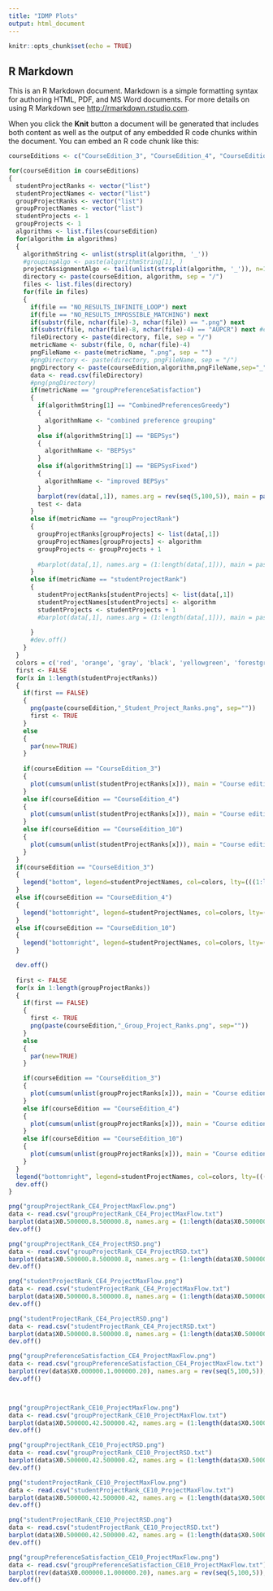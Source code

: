 ```yaml
---
title: "IDMP Plots"
output: html_document
---
```


```r
knitr::opts_chunk$set(echo = TRUE)
```

## R Markdown

This is an R Markdown document. Markdown is a simple formatting syntax for authoring HTML, PDF, and MS Word documents. For more details on using R Markdown see <http://rmarkdown.rstudio.com>.

When you click the **Knit** button a document will be generated that includes both content as well as the output of any embedded R code chunks within the document. You can embed an R code chunk like this:

```r
courseEditions <- c("CourseEdition_3", "CourseEdition_4", "CourseEdition_10")

for(courseEdition in courseEditions)
{
  studentProjectRanks <- vector("list")
  studentProjectNames <- vector("list")
  groupProjectRanks <- vector("list")
  groupProjectNames <- vector("list")
  studentProjects <- 1
  groupProjects <- 1
  algorithms <- list.files(courseEdition)
  for(algorithm in algorithms)
  {
    algorithmString <- unlist(strsplit(algorithm, '_'))
    #groupingAlgo <- paste(algorithmString[1], )
    projectAssignmentAlgo <- tail(unlist(strsplit(algorithm, '_')), n=1)
    directory <- paste(courseEdition, algorithm, sep = "/")
    files <- list.files(directory)
    for(file in files)
    {
      if(file == "NO_RESULTS_INFINITE_LOOP") next
      if(file == "NO_RESULTS_IMPOSSIBLE_MATCHING") next
      if(substr(file, nchar(file)-3, nchar(file)) == ".png") next
      if(substr(file, nchar(file)-8, nchar(file)-4) == "AUPCR") next #cant plot AUPCR metric
      fileDirectory <- paste(directory, file, sep = "/")
      metricName <- substr(file, 0, nchar(file)-4)
      pngFileName <- paste(metricName, ".png", sep = "")
      #pngDirectory <- paste(directory, pngFileName, sep = "/")
      pngDirectory <- paste(courseEdition,algorithm,pngFileName,sep="_")
      data <- read.csv(fileDirectory)
      #png(pngDirectory)
      if(metricName == "groupPreferenceSatisfaction")
      {
        if(algorithmString[1] == "CombinedPreferencesGreedy")
        {
          algorithmName <- "combined preference grouping"
        }
        else if(algorithmString[1] == "BEPSys")
        {
          algorithmName <- "BEPSys"
        }
        else if(algorithmString[1] == "BEPSysFixed")
        {
          algorithmName <- "improved BEPSys"
        }
        barplot(rev(data[,1]), names.arg = rev(seq(5,100,5)), main = paste("Peer satisfaction level in % with", algorithmName), xlab = "%", ylab = "Amount of students")
        test <- data
      }
      else if(metricName == "groupProjectRank")
      {
        groupProjectRanks[groupProjects] <- list(data[,1])
        groupProjectNames[groupProjects] <- algorithm
        groupProjects <- groupProjects + 1
        
        #barplot(data[,1], names.arg = (1:length(data[,1])), main = paste("Group project rank with", projectAssignmentAlgo), xlab = "Rank", ylab = "Amount of groups")
      }
      else if(metricName == "studentProjectRank")
      {
        studentProjectRanks[studentProjects] <- list(data[,1])
        studentProjectNames[studentProjects] <- algorithm
        studentProjects <- studentProjects + 1
        #barplot(data[,1], names.arg = (1:length(data[,1])), main = paste("Student project rank with", projectAssignmentAlgo), xlab = "Rank", ylab = "Amount of students")
        
      }
      #dev.off()
    }
  }
  colors = c('red', 'orange', 'gray', 'black', 'yellowgreen', 'forestgreen', 'cyan4', 'blue', 'mediumpurple', 'purple', 'pink', 'deeppink2', 'cyan', 'chartreuse')
  first <- FALSE
  for(x in 1:length(studentProjectRanks))
  {
    if(first == FALSE)
    {
      png(paste(courseEdition,"_Student_Project_Ranks.png", sep=""))
      first <- TRUE  
    }
    else
    {
      par(new=TRUE)      
    }
    
    if(courseEdition == "CourseEdition_3")
    {
      plot(cumsum(unlist(studentProjectRanks[x])), main = "Course edition 3", xlab="Student rank", ylab="Cumulated #students", ylim=c(60,110), xlim=c(0,33), type="S", lty=(((x-1) %% 5) + 2), col=colors[(((x-1) %% length(colors)) + 1)], lwd=3)
    }
    else if(courseEdition == "CourseEdition_4")
    {
      plot(cumsum(unlist(studentProjectRanks[x])), main = "Course edition 4", xlab="Student rank", ylab="Cumulated #students", ylim=c(115,155), type="S", lty=(((x-1) %% 5) + 2), col=colors[(((x-1) %% length(colors)) + 1)], lwd=3)    
    }
    else if(courseEdition == "CourseEdition_10")
    {
      plot(cumsum(unlist(studentProjectRanks[x])), main = "Course edition 10", xlab="Student rank", ylab="Cumulated #students", ylim=c(105,145), xlim=c(0,40), type="S", lty=(((x-1) %% 5) + 2), col=colors[(((x-1) %% length(colors)) + 1)], lwd=3)    
    }
  }
  if(courseEdition == "CourseEdition_3")
  {
    legend("bottom", legend=studentProjectNames, col=colors, lty=(((1:length(studentProjectNames)-1) %% 5) + 2), lwd=3, cex=0.68)
  }
  else if(courseEdition == "CourseEdition_4")
  {
    legend("bottomright", legend=studentProjectNames, col=colors, lty=(((1:length(studentProjectNames)-1) %% 5) + 2), lwd=3, cex=0.68)
  }
  else if(courseEdition == "CourseEdition_10")
  {
    legend("bottomright", legend=studentProjectNames, col=colors, lty=(((1:length(studentProjectNames)-1) %% 5) + 2), lwd=3, cex=0.68)
  }

  dev.off()
  
  first <- FALSE
  for(x in 1:length(groupProjectRanks))
  {
    if(first == FALSE)
    {
      first <- TRUE
      png(paste(courseEdition,"_Group_Project_Ranks.png", sep=""))
    }
    else
    {
      par(new=TRUE)      
    }

    if(courseEdition == "CourseEdition_3")
    {
      plot(cumsum(unlist(groupProjectRanks[x])), main = "Course edition 3", xlab="Group rank", ylab="Cumulated #groups", ylim=c(32,36),  type="S", lty=(((x-1) %% 5) + 2), col=colors[(((x-1) %% length(colors)) + 1)], lwd=3)
    }
    else if(courseEdition == "CourseEdition_4")
    {
      plot(cumsum(unlist(groupProjectRanks[x])), main = "Course edition 4", xlab="Group rank", ylab="Cumulated #groups", ylim=c(27,34), type="S", lty=(((x-1) %% 5) + 2), col=colors[(((x-1) %% length(colors)) + 1)], lwd=3)    
    }
    else if(courseEdition == "CourseEdition_10")
    {
      plot(cumsum(unlist(groupProjectRanks[x])), main = "Course edition 10", xlab="Group rank", ylab="Cumulated #groups", ylim=c(27,31), xlim=c(1,30), type="S", lty=(((x-1) %% 5) + 2), col=colors[(((x-1) %% length(colors)) + 1)], lwd=3)    
    }
  }
  legend("bottomright", legend=studentProjectNames, col=colors, lty=(((1:length(studentProjectNames)-1) %% 5) + 2), lwd=3, cex=0.68)
  dev.off()
}
```

```r
png("groupProjectRank_CE4_ProjectMaxFlow.png")
data <- read.csv("groupProjectRank_CE4_ProjectMaxFlow.txt")
barplot(data$X0.500000.8.500000.8, names.arg = (1:length(data$X0.500000.8.500000.8)), main = "Group project rank with MaxFlow", xlab = "Rank", ylab = "Amount of groups", ylim = c(0,20))
dev.off()

png("groupProjectRank_CE4_ProjectRSD.png")
data <- read.csv("groupProjectRank_CE4_ProjectRSD.txt")
barplot(data$X0.500000.8.500000.8, names.arg = (1:length(data$X0.500000.8.500000.8)), main = "Group project rank with RSD", xlab = "Rank", ylab = "Amount of groups", ylim = c(0,20))
dev.off()

png("studentProjectRank_CE4_ProjectMaxFlow.png")
data <- read.csv("studentProjectRank_CE4_ProjectMaxFlow.txt")
barplot(data$X0.500000.8.500000.8, names.arg = (1:length(data$X0.500000.8.500000.8)), main = "Student project rank with MaxFlow", xlab = "Rank", ylab = "Amount of students", ylim = c(0,80))
dev.off()

png("studentProjectRank_CE4_ProjectRSD.png")
data <- read.csv("studentProjectRank_CE4_ProjectRSD.txt")
barplot(data$X0.500000.8.500000.8, names.arg = (1:length(data$X0.500000.8.500000.8)), main = "Student project rank with RSD", xlab = "Rank", ylab = "Amount of students", ylim = c(0,80))
dev.off()

png("groupPreferenceSatisfaction_CE4_ProjectMaxFlow.png")
data <- read.csv("groupPreferenceSatisfaction_CE4_ProjectMaxFlow.txt")
barplot(rev(data$X0.000000.1.000000.20), names.arg = rev(seq(5,100,5)), main = "Peer satisfaction level in %", xlab = "%", ylab = "Amount of students")
dev.off()



png("groupProjectRank_CE10_ProjectMaxFlow.png")
data <- read.csv("groupProjectRank_CE10_ProjectMaxFlow.txt")
barplot(data$X0.500000.42.500000.42, names.arg = (1:length(data$X0.500000.42.500000.42)), main = "Group project rank with MaxFlow", xlab = "Rank", ylab = "Amount of groups", ylim = c(0,20))
dev.off()

png("groupProjectRank_CE10_ProjectRSD.png")
data <- read.csv("groupProjectRank_CE10_ProjectRSD.txt")
barplot(data$X0.500000.42.500000.42, names.arg = (1:length(data$X0.500000.42.500000.42)), main = "Group project rank with RSD", xlab = "Rank", ylab = "Amount of groups", ylim = c(0,20))
dev.off()

png("studentProjectRank_CE10_ProjectMaxFlow.png")
data <- read.csv("studentProjectRank_CE10_ProjectMaxFlow.txt")
barplot(data$X0.500000.42.500000.42, names.arg = (1:length(data$X0.500000.42.500000.42)), main = "Student project rank with MaxFlow", xlab = "Rank", ylab = "Amount of students", ylim = c(0,65))
dev.off()

png("studentProjectRank_CE10_ProjectRSD.png")
data <- read.csv("studentProjectRank_CE10_ProjectRSD.txt")
barplot(data$X0.500000.42.500000.42, names.arg = (1:length(data$X0.500000.42.500000.42)), main = "Student project rank with RSD", xlab = "Rank", ylab = "Amount of students", ylim = c(0,65))
dev.off()

png("groupPreferenceSatisfaction_CE10_ProjectMaxFlow.png")
data <- read.csv("groupPreferenceSatisfaction_CE10_ProjectMaxFlow.txt")
barplot(rev(data$X0.000000.1.000000.20), names.arg = rev(seq(5,100,5)), main = "Peer satisfaction level in %", xlab = "%", ylab = "Amount of students", ylim = c(0,150))
dev.off()

```
